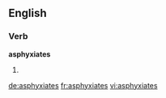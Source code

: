 ==English==

===Verb===
'''asphyxiates'''

# {{third-person singular of|asphyxiate}}

[[de:asphyxiates]]
[[fr:asphyxiates]]
[[vi:asphyxiates]]